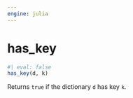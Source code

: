 ```yaml
---
engine: julia
---
```


# has_key {#sec-doc}
    

::: {.callout-note appearance="simple" title="docblock" collapse=false}    


```julia
#| eval: false
has_key(d, k)

```

Returns `true` if the dictionary `d` has key `k`.
 


:::
    

